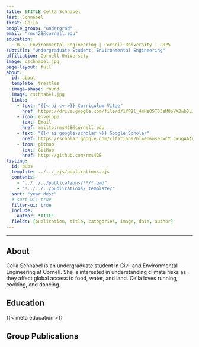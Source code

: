 ```yaml
---
title: &TITLE Cella Schnabel
last: Schnabel
first: Cella
people_group: "undergrad"
email: "rms428@cornell.edu"
education:
  - B.S. Environmental Engineering | Cornell University | 2025
subtitle: "Undergraduate Student, Environmental Engineering"
affiliation: Cornell University
image: cschnabel.jpg
page-layout: full
about: 
  id: about
  template: trestles
  image-shape: round
  image: cschnabel.jpg
  links:
    - text: "{{< ai cv >}} Curriculum Vitae"
      href: https://drive.google.com/file/d/1YP2l_4mHaO5T33sM8oVXBwb3LwIo9hkO/view?usp=sharing
    - icon: envelope
      text: Email
      href: mailto:rms428@cornell.edu
    - text: "{{< ai google-scholar >}} Google Scholar"
      href: https://scholar.google.com/citations?hl=en&user=CY_JxugAAAAJ
    - icon: github
      text: GitHub 
      href: http://github.com/rms428
listing:
  id: pubs
  template: ../../_ejs/publications.ejs 
  contents: 
    - "../../../publications/**/*.qmd"
    - "!../../../publications/_template/"
  sort: "year desc"
  # sort-ui: true
  filter-ui: true
  include:
    author: *TITLE
  fields: [publication, title, categories, image, date, author]
---
```


<hr>

## About

:::{#about}


Cella Schnabel is an undergraduate student in Civil and Environmental Engineering at Cornell. She is interested in understanding climate risks as they affect global access to food, water, and land. Cella loves running, cooking, and dancing.


## Education


{{< meta education >}}

:::

<p>

## Group Publications

:::{#pubs}
:::
